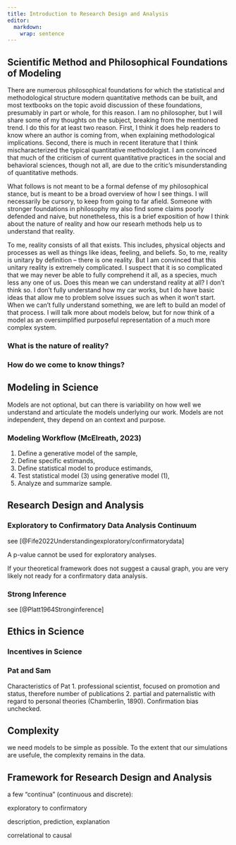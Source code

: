 ```yaml
---
title: Introduction to Research Design and Analysis
editor: 
  markdown: 
    wrap: sentence
---
```


## Scientific Method and Philosophical Foundations of Modeling

There are numerous philosophical foundations for which the statistical and methodological structure modern quantitative methods can be built, and most textbooks on the topic avoid discussion of these foundations, presumably in part or whole, for this reason. 
I am no philosopher, but I will share some of my thoughts on the subject, breaking from the mentioned trend.
I do this for at least two reason.
First, I think it does help readers to know where an author is coming from, when explaining methodological implications.
Second, there is much in recent literature that I think mischaracterized the typical quantitative methodologist. 
I am convinced that much of the criticism of current quantitative practices in the social and behavioral sciences, though not all, are due to the critic's misunderstanding of quantitative methods. 



What follows is not meant to be a formal defense of my philosophical stance, but is meant to be a broad overview of how I see things.
I will necessarily be cursory, to keep from going to far afield.
Someone with stronger foundations in philosophy my also find some claims poorly defended and naive, but nonetheless, this is a brief exposition of how I think about the nature of reality and how our researh methods help us to understand that reality.

To me, reality consists of all that exists.
This includes, physical objects and processes as well as things like ideas, feeling, and beliefs.
So, to me, reality is unitary by definition -- there is one reality.
But I am convinced that this unitary reality is extremely complicated.
I suspect that it is so complicated that we may never be able to fully comprehend it all, as a species, much less any one of us.
Does this mean we can understand reality at all?
I don't think so.
I don't fully understand how my car works, but I do have basic ideas that allow me to problem solve issues such as when it won't start.
When we can't fully understand something, we are left to build an model of that process.
I will talk more about models below, but for now think of a model as an oversimplified purposeful representation of a much more complex system.

### What is the nature of reality?


### How do we come to know things?


## Modeling in Science

Models are not optional, but can there is variability on how well we understand and articulate the models underlying our work.
Models are not independent, they depend on an context and purpose. 

### Modeling Workflow (McElreath, 2023)

1.  Define a generative model of the sample,
2.  Define specific estimands,
3.  Define statistical model to produce estimands,
4.  Test statistical model (3) using generative model (1),
5.  Analyze and summarize sample.

## Research Design and Analysis

### Exploratory to Confirmatory Data Analysis Continuum

see [@Fife2022Understandingexploratory/confirmatorydata]

A p-value cannot be used for exploratory analyses.

If your theoretical framework does not suggest a causal graph, you are very likely not ready for a confirmatory data analysis.

### Strong Inference

see [@Platt1964Stronginference]

## Ethics in Science

### Incentives in Science

### Pat and Sam

Characteristics of Pat
1. professional scientist, focused on promotion and status, therefore number of publications
2. partial and paternalistic with regard to personal theories (Chamberlin, 1890). Confirmation bias unchecked.


## Complexity

we need models to be simple as possible. 
To the extent that our simulations are usefule, the complexity remains in the data.

## Framework for Research Design and Analysis


a few "continua" (continuous and discrete):

exploratory to confirmatory

description, prediction, explanation

correlational to causal